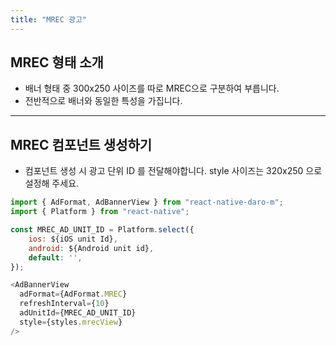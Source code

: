 ```yaml
---
title: "MREC 광고"
---
```


## MREC 형태 소개

- 배너 형태 중 300x250 사이즈를 따로 MREC으로 구분하여 부릅니다.
- 전반적으로 배너와 동일한 특성을 가집니다.

---

## MREC 컴포넌트 생성하기

- 컴포넌트 생성 시 광고 단위 ID 를 전달해야합니다. style 사이즈는 320x250 으로 설정해 주세요.

```javascript
import { AdFormat, AdBannerView } from "react-native-daro-m";
import { Platform } from "react-native";

const MREC_AD_UNIT_ID = Platform.select({
    ios: ${iOS unit Id},
    android: ${Android unit id},
    default: '',
});

<AdBannerView
  adFormat={AdFormat.MREC}
  refreshInterval={10}
  adUnitId={MREC_AD_UNIT_ID}
  style={styles.mrecView}
/>
```
